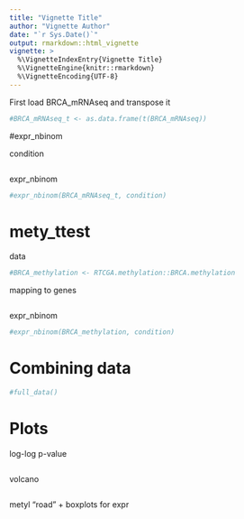 ```yaml
---
title: "Vignette Title"
author: "Vignette Author"
date: "`r Sys.Date()`"
output: rmarkdown::html_vignette
vignette: >
  %\VignetteIndexEntry{Vignette Title}
  %\VignetteEngine{knitr::rmarkdown}
  %\VignetteEncoding{UTF-8}
---
```


First load BRCA_mRNAseq and transpose it

```r
#BRCA_mRNAseq_t <- as.data.frame(t(BRCA_mRNAseq))

```

#expr_nbinom

condition
```r


```

expr_nbinom
```r
#expr_nbinom(BRCA_mRNAseq_t, condition)
```

# mety_ttest
data
```r
#BRCA_methylation <- RTCGA.methylation::BRCA.methylation
```

mapping to genes

```r

```

expr_nbinom

```r
#expr_nbinom(BRCA_methylation, condition)
```

# Combining data
```r
#full_data()
```
# Plots
 log-log p-value
```r

```
 volcano
```r

```

metyl "road" + boxplots for expr

```r

```



